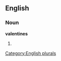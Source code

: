 
==English==

===Noun===
'''valentines'''

# {{plural of|[[valentine]]}}

[[Category:English plurals]]